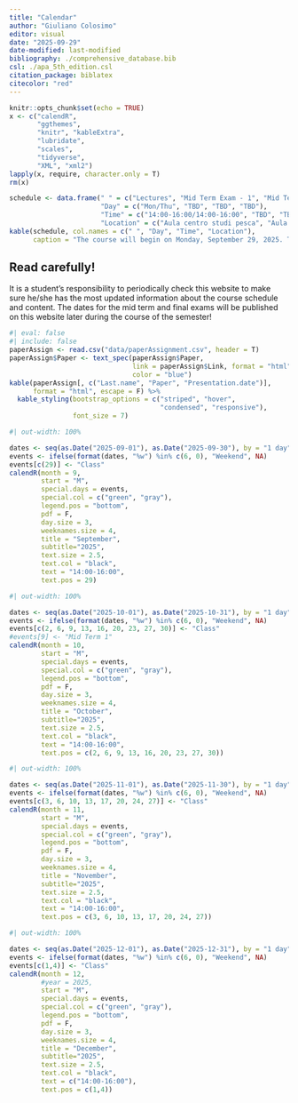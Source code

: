 ```yaml
---
title: "Calendar"
author: "Giuliano Colosimo"
editor: visual
date: "2025-09-29"
date-modified: last-modified
bibliography: ./comprehensive_database.bib
csl: ./apa_5th_edition.csl
citation_package: biblatex
citecolor: "red"
---
```


```r
knitr::opts_chunk$set(echo = TRUE)
x <- c("calendR",
       "ggthemes",
       "knitr", "kableExtra",
       "lubridate",
       "scales",
       "tidyverse",
       "XML", "xml2")
lapply(x, require, character.only = T)
rm(x)
```

```r
schedule <- data.frame(" " = c("Lectures", "Mid Term Exam - 1", "Mid Term Exam - 2", "Final exam"),
                       "Day" = c("Mon/Thu", "TBD", "TBD", "TBD"),
                       "Time" = c("14:00-16:00/14:00-16:00", "TBD", "TBD", "TBD"),
                       "Location" = c("Aula centro studi pesca", "Aula centro studi pesca","Aula centro studi pesca", "Aula centro studi pesca"))
kable(schedule, col.names = c(" ", "Day", "Time", "Location"),
      caption = "The course will begin on Monday, September 29, 2025. The tentative schedule for mid-terms and final exams will be updated throughout the course.")
```

<!-- Below you will find a temptative schedule for the rest of the semester and a table with the temptative date for your presentation. Manuscript and dates have been assigned in a random way. Please, if you already know that you will not be present on the date that has been assigned to you let me know in time so that I can arrange a schedule change. -->

::: callout-important
## Read carefully!

It is a student's responsibility to periodically check this website to make sure he/she has the most updated information about the course schedule and content. The dates for the mid term and final exams will be published on this website later during the course of the semester!
:::

```r
#| eval: false
#| include: false
paperAssign <- read.csv("data/paperAssignment.csv", header = T)
paperAssign$Paper <- text_spec(paperAssign$Paper,
                               link = paperAssign$Link, format = "html",
                               color = "blue")
kable(paperAssign[, c("Last.name", "Paper", "Presentation.date")], 
      format = "html", escape = F) %>%
  kable_styling(bootstrap_options = c("striped", "hover", 
                                      "condensed", "responsive"),
                font_size = 7)
```

```r
#| out-width: 100%

dates <- seq(as.Date("2025-09-01"), as.Date("2025-09-30"), by = "1 day")
events <- ifelse(format(dates, "%w") %in% c(6, 0), "Weekend", NA)
events[c(29)] <- "Class"
calendR(month = 9,
        start = "M",
        special.days = events,
        special.col = c("green", "gray"),
        legend.pos = "bottom",
        pdf = F, 
        day.size = 3, 
        weeknames.size = 4, 
        title = "September",
        subtitle="2025",
        text.size = 2.5,              
        text.col = "black",
        text = "14:00-16:00",
        text.pos = 29)
```

```r
#| out-width: 100%

dates <- seq(as.Date("2025-10-01"), as.Date("2025-10-31"), by = "1 day")
events <- ifelse(format(dates, "%w") %in% c(6, 0), "Weekend", NA)
events[c(2, 6, 9, 13, 16, 20, 23, 27, 30)] <- "Class"
#events[9] <- "Mid Term 1"
calendR(month = 10,
        start = "M",
        special.days = events,
        special.col = c("green", "gray"),
        legend.pos = "bottom",
        pdf = F, 
        day.size = 3, 
        weeknames.size = 4, 
        title = "October",
        subtitle="2025",
        text.size = 2.5,              
        text.col = "black",
        text = "14:00-16:00",
        text.pos = c(2, 6, 9, 13, 16, 20, 23, 27, 30))
```

```r
#| out-width: 100%

dates <- seq(as.Date("2025-11-01"), as.Date("2025-11-30"), by = "1 day")
events <- ifelse(format(dates, "%w") %in% c(6, 0), "Weekend", NA)
events[c(3, 6, 10, 13, 17, 20, 24, 27)] <- "Class"
calendR(month = 11,
        start = "M",
        special.days = events,
        special.col = c("green", "gray"),
        legend.pos = "bottom",
        pdf = F, 
        day.size = 3, 
        weeknames.size = 4, 
        title = "November",
        subtitle="2025",
        text.size = 2.5,              
        text.col = "black",
        text = "14:00-16:00",
        text.pos = c(3, 6, 10, 13, 17, 20, 24, 27))
```

```r
#| out-width: 100%

dates <- seq(as.Date("2025-12-01"), as.Date("2025-12-31"), by = "1 day")
events <- ifelse(format(dates, "%w") %in% c(6, 0), "Weekend", NA)
events[c(1,4)] <- "Class"
calendR(month = 12,
        #year = 2025,
        start = "M",
        special.days = events,
        special.col = c("green", "gray"),
        legend.pos = "bottom",
        pdf = F, 
        day.size = 3, 
        weeknames.size = 4, 
        title = "December",
        subtitle="2025",
        text.size = 2.5,              
        text.col = "black",
        text = c("14:00-16:00"),
        text.pos = c(1,4))
```
